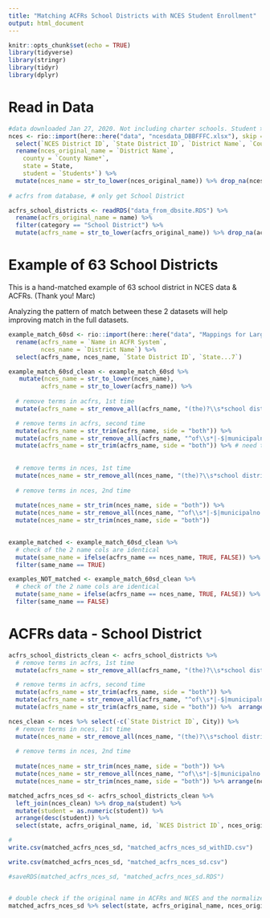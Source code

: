 ```yaml
---
title: "Matching ACFRs School Districts with NCES Student Enrollment"
output: html_document
---
```


```r
knitr::opts_chunk$set(echo = TRUE)
library(tidyverse)
library(stringr)
library(tidyr)
library(dplyr)
```

# Read in Data 


```r
#data downloaded Jan 27, 2020. Not including charter schools. Student > 1. 
nces <- rio::import(here::here("data", "ncesdata_DBBFFFC.xlsx"), skip = 14) %>% 
  select(`NCES District ID`, `State District ID`, `District Name`, `County Name*`, City, State, `Students*`) %>% 
  rename(nces_original_name = `District Name`,
    county = `County Name*`, 
    state = State, 
    student = `Students*`) %>% 
  mutate(nces_name = str_to_lower(nces_original_name)) %>% drop_na(nces_name)
  
# acfrs from database, # only get School District

acfrs_school_districts <- readRDS("data_from_dbsite.RDS") %>% 
  rename(acfrs_original_name = name) %>% 
  filter(category == "School District") %>% 
  mutate(acfrs_name = str_to_lower(acfrs_original_name)) %>% drop_na(acfrs_name) 


```

# Example of 63 School Districts

This is a hand-matched example of 63 school district in NCES data & ACFRs. (Thank you! Marc)

Analyzing the pattern of match between these 2 datasets will help improving match in the full datasets. 

```r
example_match_60sd <- rio::import(here::here("data", "Mappings for Largest School Districts (2).xlsx")) %>% 
  rename(acfrs_name = `Name in ACFR System`, 
         nces_name = `District Name`) %>% 
  select(acfrs_name, nces_name, `State District ID`, `State...7`) 

example_match_60sd_clean <- example_match_60sd %>% 
   mutate(nces_name = str_to_lower(nces_name),
         acfrs_name = str_to_lower(acfrs_name)) %>% 
  
  # remove terms in acfrs, 1st time
  mutate(acfrs_name = str_remove_all(acfrs_name, "(the)?\\s*school district\\s*(of)?|county|independent school district|district school board|\\s*board of education\\s* (of the)?|public schools|the school board of|board of education|public school system")) %>% 

  # remove terms in acfrs, second time
  mutate(acfrs_name = str_trim(acfrs_name, side = "both")) %>% 
  mutate(acfrs_name = str_remove_all(acfrs_name, "^of\\s*|-$|municipalno.*|\\.|'s|’s|[0-9]*$")) %>% 
  mutate(acfrs_name = str_trim(acfrs_name, side = "both")) %>% # need to repeat b/c after removing words, space remains
  
  
  # remove terms in nces, 1st time
  mutate(nces_name = str_remove_all(nces_name, "(the)?\\s*school district\\s*(of)?|independent school district|district( school board)?|board of education|isd|public schools|schools|(co)? pblc schs|county|(city )?sd")) %>% 
  
  # remove terms in nces, 2nd time
  
  mutate(nces_name = str_trim(nces_name, side = "both")) %>% 
  mutate(nces_name = str_remove_all(nces_name, "^of\\s*|-$|municipalno.*|\\.|'s|’s|[0-9]*$")) %>% 
  mutate(nces_name = str_trim(nces_name, side = "both")) 
  

example_matched <- example_match_60sd_clean %>% 
  # check of the 2 name cols are identical
  mutate(same_name = ifelse(acfrs_name == nces_name, TRUE, FALSE)) %>% 
  filter(same_name == TRUE)

examples_NOT_matched <- example_match_60sd_clean %>% 
  # check of the 2 name cols are identical
  mutate(same_name = ifelse(acfrs_name == nces_name, TRUE, FALSE)) %>% 
  filter(same_name == FALSE)

```


# ACFRs data - School District

```r
acfrs_school_districts_clean <- acfrs_school_districts %>% 
  # remove terms in acfrs, 1st time
  mutate(acfrs_name = str_remove_all(acfrs_name, "(the)?\\s*school district\\s*(of)?|county|independent school district|district school board|\\s*board of education\\s* (of the)?|public schools|the school board of|board of education|public school system")) %>% 

  # remove terms in acfrs, second time
  mutate(acfrs_name = str_trim(acfrs_name, side = "both")) %>% 
  mutate(acfrs_name = str_remove_all(acfrs_name, "^of\\s*|-$|municipalno.*|\\.|'s|’s|[0-9]*$")) %>% 
  mutate(acfrs_name = str_trim(acfrs_name, side = "both")) %>%  arrange(acfrs_name) %>% slice(-c(1:14)) %>% rename(name = acfrs_name)
```

```r
nces_clean <- nces %>% select(-c(`State District ID`, City)) %>% 
  # remove terms in nces, 1st time
  mutate(nces_name = str_remove_all(nces_name, "(the)?\\s*school district\\s*(of)?|independent school district|district( school board)?|board of education|isd|public schools|schools|(co)? pblc schs|county|(city )?sd")) %>% 
  
  # remove terms in nces, 2nd time
  
  mutate(nces_name = str_trim(nces_name, side = "both")) %>% 
  mutate(nces_name = str_remove_all(nces_name, "^of\\s*|-$|municipalno.*|\\.|'s|’s|[0-9]*$")) %>% 
  mutate(nces_name = str_trim(nces_name, side = "both")) %>% arrange(nces_name) %>% slice(-c(1:1)) %>% rename(name = nces_name)

```

```r
matched_acfrs_nces_sd <- acfrs_school_districts_clean %>% 
  left_join(nces_clean) %>% drop_na(student) %>%
  mutate(student = as.numeric(student)) %>% 
  arrange(desc(student)) %>% 
  select(state, acfrs_original_name, id, `NCES District ID`, nces_original_name, student)

# 
write.csv(matched_acfrs_nces_sd, "matched_acfrs_nces_sd_withID.csv")

write.csv(matched_acfrs_nces_sd, "matched_acfrs_nces_sd.csv")

#saveRDS(matched_acfrs_nces_sd, "matched_acfrs_nces_sd.RDS")


# double check if the original name in ACFRs and NCES and the normalized names actually refer to the same entity
matched_acfrs_nces_sd %>% select(state, acfrs_original_name, nces_original_name, name)
```



